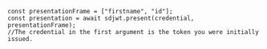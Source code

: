 ```tsx
const presentationFrame = ["firstname", "id"];
const presentation = await sdjwt.present(credential, presentationFrame);
//The credential in the first argument is the token you were initially issued.
```

